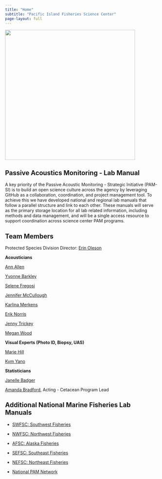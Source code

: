 ```yaml
---
title: "Home"
subtitle: "Pacific Island Fisheries Science Center"
page-layout: full
---
```


![](content/images/PSDwCRP_v3.png){width="427"}

## Passive Acoustics Monitoring - Lab Manual

A key priority of the Passive Acoustic Monitoring - Strategic Initiative (PAM-SI) is to build an open science culture across the agency by leveraging GitHub as a collaboration, coordination, and project management tool. To achieve this we have developed national and regional lab manuals that follow a parallel structure and link to each other. These manuals will serve as the primary storage location for all lab related information, including methods and data management, and will be a single access resource to support coordination across science center PAM programs.

## Team Members

Protected Species Division Director: [Erin Oleson](https://www.fisheries.noaa.gov/contact/erin-oleson-phd)

**Acousticians**

[Ann Allen](https://www.fisheries.noaa.gov/contact/ann-allen-phd)

[Yvonne Barkley](https://www.fisheries.noaa.gov/contact/yvonne-barkley-phd)

[Selene Fregosi](https://www.fisheries.noaa.gov/contact/selene-fregosi-phd)

[Jennifer McCullough](https://www.fisheries.noaa.gov/contact/jennifer-l-k-mccullough)

[Karlina Merkens](https://www.fisheries.noaa.gov/contact/karlina-merkens-phd)

[Erik Norris](https://www.fisheries.noaa.gov/contact/erik-norris)

[Jenny Trickey](https://www.fisheries.noaa.gov/contact/jenny-trickey)

[Megan Wood](https://www.fisheries.noaa.gov/contact/megan-wood)

**Visual Experts (Photo ID, Biopsy, UAS)**

[Marie Hill](https://www.fisheries.noaa.gov/contact/marie-hill)

[Kym Yano](https://www.fisheries.noaa.gov/contact/kym-yano)

**Statisticians**

[Janelle Badger]()

[Amanda Bradford](https://www.fisheries.noaa.gov/contact/amanda-bradford-phd), Acting - Cetacean Program Lead

## Additional National Marine Fisheries Lab Manuals

-   [SWFSC: Southwest Fisheries](https://sael-swfsc.github.io/SAEL-lab-manual/content/media.html)

-   [NWFSC: Northwest Fisheries](https://noaa-nwfsc.github.io/NWFSC-PAM-Lab-Manual/)

-   [AFSC: Alaska Fisheries](https://noaa-afsc.github.io/AFSC-MML-PAM-Lab-Manual/)

-   [SEFSC: Southeast Fisheries](https://sefsc.github.io/SEFSC-PAM-Lab-Manual/)

-   [NEFSC: Northeast Fisheries](https://nefsc.github.io/NEFSC_PAB_lab_manual/)

-   [National PAM Network](https://nmfs-ost.github.io/PAM_National_NMFS_Network/)
